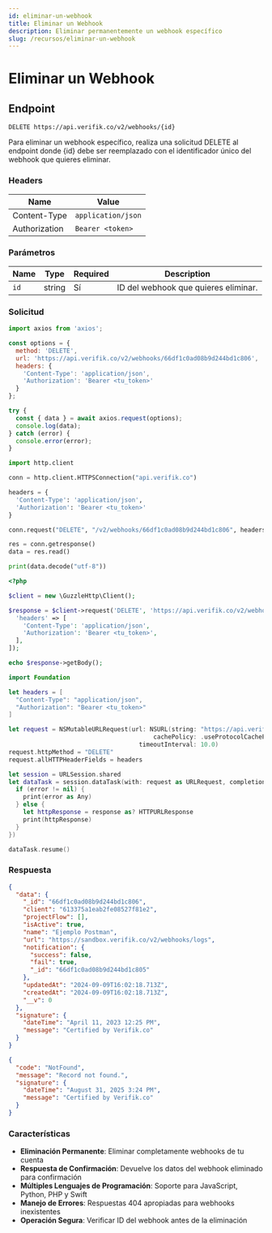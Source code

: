 ```yaml
---
id: eliminar-un-webhook
title: Eliminar un Webhook
description: Eliminar permanentemente un webhook específico
slug: /recursos/eliminar-un-webhook
---
```



# Eliminar un Webhook

## Endpoint

```
DELETE https://api.verifik.co/v2/webhooks/{id}
```

Para eliminar un webhook específico, realiza una solicitud DELETE al endpoint donde {id} debe ser reemplazado con el identificador único del webhook que quieres eliminar.

### Headers

| Name          | Value              |
| ------------- | ------------------ |
| Content-Type  | `application/json` |
| Authorization | `Bearer <token>`   |

### Parámetros

| Name | Type   | Required | Description                                                      |
| ---- | ------ | -------- | ---------------------------------------------------------------- |
| `id` | string | Sí       | ID del webhook que quieres eliminar.                       |

### Solicitud

<Tabs>
  <TabItem value="javascript" label="JavaScript">

```javascript
import axios from 'axios';

const options = {
  method: 'DELETE',
  url: 'https://api.verifik.co/v2/webhooks/66df1c0ad08b9d244bd1c806',
  headers: {
    'Content-Type': 'application/json',
    'Authorization': 'Bearer <tu_token>'
  }
};

try {
  const { data } = await axios.request(options);
  console.log(data);
} catch (error) {
  console.error(error);
}
```

  </TabItem>
  <TabItem value="python" label="Python">

```python
import http.client

conn = http.client.HTTPSConnection("api.verifik.co")

headers = {
  'Content-Type': 'application/json',
  'Authorization': 'Bearer <tu_token>'
}

conn.request("DELETE", "/v2/webhooks/66df1c0ad08b9d244bd1c806", headers=headers)

res = conn.getresponse()
data = res.read()

print(data.decode("utf-8"))
```

  </TabItem>
  <TabItem value="php" label="PHP">

```php
<?php

$client = new \GuzzleHttp\Client();

$response = $client->request('DELETE', 'https://api.verifik.co/v2/webhooks/66df1c0ad08b9d244bd1c806', [
  'headers' => [
    'Content-Type': 'application/json',
    'Authorization': 'Bearer <tu_token>',
  ],
]);

echo $response->getBody();
```

  </TabItem>
  <TabItem value="swift" label="Swift">

```swift
import Foundation

let headers = [
  "Content-Type": "application/json",
  "Authorization": "Bearer <tu_token>"
]

let request = NSMutableURLRequest(url: NSURL(string: "https://api.verifik.co/v2/webhooks/66df1c0ad08b9d244bd1c806")! as URL,
                                        cachePolicy: .useProtocolCachePolicy,
                                    timeoutInterval: 10.0)
request.httpMethod = "DELETE"
request.allHTTPHeaderFields = headers

let session = URLSession.shared
let dataTask = session.dataTask(with: request as URLRequest, completionHandler: { (data, response, error) -> Void in
  if (error != nil) {
    print(error as Any)
  } else {
    let httpResponse = response as? HTTPURLResponse
    print(httpResponse)
  }
})

dataTask.resume()
```

  </TabItem>
</Tabs>

### Respuesta

<Tabs>
  <TabItem value="200" label="200">

```json
{
  "data": {
    "_id": "66df1c0ad08b9d244bd1c806",
    "client": "613375a1eab2fe08527f81e2",
    "projectFlow": [],
    "isActive": true,
    "name": "Ejemplo Postman",
    "url": "https://sandbox.verifik.co/v2/webhooks/logs",
    "notification": {
      "success": false,
      "fail": true,
      "_id": "66df1c0ad08b9d244bd1c805"
    },
    "updatedAt": "2024-09-09T16:02:18.713Z",
    "createdAt": "2024-09-09T16:02:18.713Z",
    "__v": 0
  },
  "signature": {
    "dateTime": "April 11, 2023 12:25 PM",
    "message": "Certified by Verifik.co"
  }
}
```

  </TabItem>
  <TabItem value="404" label="404">

```json
{
  "code": "NotFound",
  "message": "Record not found.",
  "signature": {
    "dateTime": "August 31, 2025 3:24 PM",
    "message": "Certified by Verifik.co"
  }
}
```

  </TabItem>
</Tabs>

### Características

- **Eliminación Permanente**: Eliminar completamente webhooks de tu cuenta
- **Respuesta de Confirmación**: Devuelve los datos del webhook eliminado para confirmación
- **Múltiples Lenguajes de Programación**: Soporte para JavaScript, Python, PHP y Swift
- **Manejo de Errores**: Respuestas 404 apropiadas para webhooks inexistentes
- **Operación Segura**: Verificar ID del webhook antes de la eliminación
